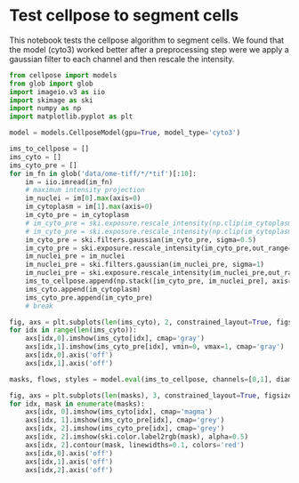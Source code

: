 # Test cellpose to segment cells

This notebook tests the cellpose algorithm to segment cells. We found that the model (cyto3) worked better after a preprocessing step were we apply a gaussian filter to each channel and then rescale the intensity.

```python
from cellpose import models
from glob import glob
import imageio.v3 as iio
import skimage as ski
import numpy as np
import matplotlib.pyplot as plt
```

```python
model = models.CellposeModel(gpu=True, model_type='cyto3')
```

```python
ims_to_cellpose = []
ims_cyto = []
ims_cyto_pre = []
for im_fn in glob('data/ome-tiff/*/*tif')[:10]:
    im = iio.imread(im_fn)
    # maximum intensity projection
    im_nuclei = im[0].max(axis=0)
    im_cytoplasm = im[1].max(axis=0)
    im_cyto_pre = im_cytoplasm
    # im_cyto_pre = ski.exposure.rescale_intensity(np.clip(im_cytoplasm,0,30), in_range=(0,30))
    # im_cyto_pre = ski.exposure.rescale_intensity(np.clip(im_cytoplasm, 0, 20), out_range=(0.0,1.0))
    im_cyto_pre = ski.filters.gaussian(im_cyto_pre, sigma=0.5)
    im_cyto_pre = ski.exposure.rescale_intensity(im_cyto_pre,out_range=(0,1))
    im_nuclei_pre = im_nuclei
    im_nuclei_pre = ski.filters.gaussian(im_nuclei_pre, sigma=1)
    im_nuclei_pre = ski.exposure.rescale_intensity(im_nuclei_pre,out_range=(0,1))
    ims_to_cellpose.append(np.stack([im_cyto_pre, im_nuclei_pre], axis=0))
    ims_cyto.append(im_cytoplasm)
    ims_cyto_pre.append(im_cyto_pre)
    # break
```

```python
fig, axs = plt.subplots(len(ims_cyto), 2, constrained_layout=True, figsize=(6, 3*len(ims_cyto)))
for idx in range(len(ims_cyto)):
    axs[idx,0].imshow(ims_cyto[idx], cmap='gray')
    axs[idx,1].imshow(ims_cyto_pre[idx], vmin=0, vmax=1, cmap='gray')
    axs[idx,0].axis('off')
    axs[idx,1].axis('off')
```

```python
masks, flows, styles = model.eval(ims_to_cellpose, channels=[0,1], diameter=100, normalize=True, min_size=30)
```

```python
fig, axs = plt.subplots(len(masks), 3, constrained_layout=True, figsize=(9, 3*len(masks)))
for idx, mask in enumerate(masks):
    axs[idx, 0].imshow(ims_cyto[idx], cmap='magma')
    axs[idx, 1].imshow(ims_cyto_pre[idx], cmap='grey')
    axs[idx, 2].imshow(ims_cyto_pre[idx], cmap='grey')
    axs[idx, 2].imshow(ski.color.label2rgb(mask), alpha=0.5)
    axs[idx, 2].contour(mask, linewidths=0.1, colors='red')
    axs[idx,0].axis('off')
    axs[idx,1].axis('off')
    axs[idx,2].axis('off')
```



